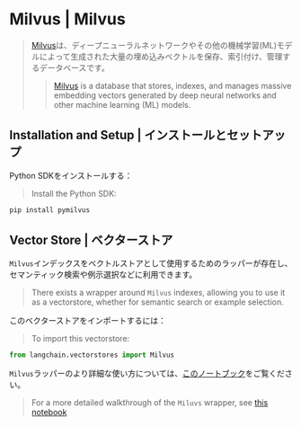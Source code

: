 # Milvus | Milvus

> [Milvus](https://milvus.io/docs/overview.md)は、ディープニューラルネットワークやその他の機械学習(ML)モデルによって生成された大量の埋め込みベクトルを保存、索引付け、管理するデータベースです。
>
> > [Milvus](https://milvus.io/docs/overview.md) is a database that stores, indexes, and manages
> > massive embedding vectors generated by deep neural networks and other machine learning (ML) models.

## Installation and Setup | インストールとセットアップ

Python SDKをインストールする：

> Install the Python SDK:

```bash
pip install pymilvus
```

## Vector Store | ベクターストア

`Milvus`インデックスをベクトルストアとして使用するためのラッパーが存在し、セマンティック検索や例示選択などに利用できます。

> There exists a wrapper around `Milvus` indexes, allowing you to use it as a vectorstore,
> whether for semantic search or example selection.

このベクターストアをインポートするには：

> To import this vectorstore:

```python
from langchain.vectorstores import Milvus
```

`Milvus`ラッパーのより詳細な使い方については、[このノートブック](/docs/integrations/vectorstores/milvus)をご覧ください。

> For a more detailed walkthrough of the `Miluvs` wrapper, see [this notebook](/docs/integrations/vectorstores/milvus)
